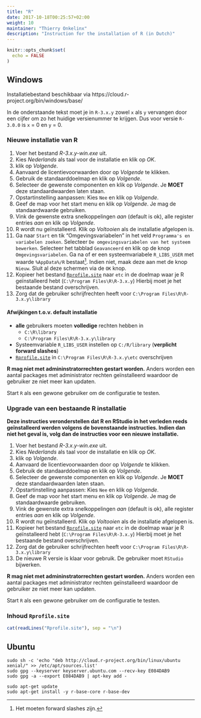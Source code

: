 ```yaml
---
title: "R"
date: 2017-10-18T00:25:57+02:00
weight: 10
maintainer: "Thierry Onkelinx"
description: "Instruction for the installation of R (in Dutch)"
---
```


```r
knitr::opts_chunk$set(
  echo = FALSE
)
```

## Windows

Installatiebestand beschikbaar via https://cloud.r-project.org/bin/windows/base/

In de onderstaande tekst moet je in `R-3.x.y` zowel `x` als `y` vervangen door een cijfer om zo het huidige versienummer te krijgen. Dus voor versie `R-3.0.0` is `x` = 0 en `y` = 0.

### Nieuwe installatie van R

1. Voer het bestand _R-3.x.y-win.exe_ uit.
1. Kies _Nederlands_ als taal voor de installatie en klik op _OK_.
1. klik op _Volgende_.
1. Aanvaard de licentievoorwaarden door op _Volgende_ te klikken.
1. Gebruik de standaarddoelmap en klik op _Volgende_.
1. Selecteer de gewenste componenten en klik op _Volgende_. Je **MOET** deze standaardwaarden laten staan.
1. Opstartinstelling aanpassen: Kies `Nee` en klik op _Volgende_.
1. Geef de map voor het start menu en klik op _Volgende_. Je mag de standaardwaarde gebruiken.
1. Vink de gewenste extra snelkoppelingen _aan_ (default is ok), alle register entries _aan_ en klik op _Volgende_.
1. R wordt nu geïnstalleerd. Klik op _Voltooien_ als de installatie afgelopen is.
1. Ga naar `Start` en tik "Omgevingsvariabelen" in het veld `Programma's en variabelen zoeken`. Selecteer `De omgevingsvariabelen van het systeem bewerken`. Selecteer het tabblad `Geavanceerd` en klik op de knop `Omgevingsvariabelen`. Ga na of er een systeemvariabele `R_LIBS_USER` met waarde `%AppData%/R` bestaat^[Het moeten forward slashes zijn.]. Indien niet, maak deze aan met de knop `Nieuw`. Sluit al deze schermen via de `OK` knop.
1. Kopieer het bestand [`Rprofile.site`](../Rprofile.site) naar `etc` in de doelmap waar je R geïnstalleerd hebt (`C:\Program Files\R\R-3.x.y`) Hierbij moet je het bestaande bestand overschrijven.
1. Zorg dat de gebruiker schrijfrechten heeft voor `C:\Program Files\R\R-3.x.y\library`

#### Afwijkingen t.o.v. default installatie

- **alle** gebruikers moeten **volledige** rechten hebben in 
    - `C:\R\library`
    - `C:\Program Files\R\R-3.x.y\library`
- Systeemvariable `R_LIBS_USER` instellen op `C:/R/library` (**verplicht forward slashes**)
- [`Rprofile.site`](../Rprofile.site) in `C:\Program Files\R\R-3.x.y\etc` overschrijven

**R mag niet met admininstratorrechten gestart worden.** Anders worden een aantal packages met administrator rechten geïnstalleerd waardoor de gebruiker ze niet meer kan updaten.

Start `R` als een gewone gebruiker om de configuratie te testen.

### Upgrade van een bestaande R installatie

**Deze instructies veronderstellen dat R en RStudio in het verleden reeds geïnstalleerd werden volgens de bovenstaande instructies. Indien dan niet het geval is, volg dan de instructies voor een nieuwe installatie.**

1. Voer het bestand _R-3.x.y-win.exe_ uit.
1. Kies _Nederlands_ als taal voor de installatie en klik op _OK_.
1. klik op _Volgende_.
1. Aanvaard de licentievoorwaarden door op _Volgende_ te klikken.
1. Gebruik de standaarddoelmap en klik op _Volgende_.
1. Selecteer de gewenste componenten en klik op _Volgende_. Je **MOET** deze standaardwaarden laten staan.
1. Opstartinstelling aanpassen: Kies `Nee` en klik op _Volgende_.
1. Geef de map voor het start menu en klik op _Volgende_. Je mag de standaardwaarde gebruiken.
1. Vink de gewenste extra snelkoppelingen _aan_ (default is ok), alle register entries _aan_ en klik op _Volgende_.
1. R wordt nu geïnstalleerd. Klik op _Voltooien_ als de installatie afgelopen is.
1. Kopieer het bestand [`Rprofile.site`](../Rprofile.site) naar `etc` in de doelmap waar je R geïnstalleerd hebt (`C:\Program Files\R\R-3.x.y`) Hierbij moet je het bestaande bestand overschrijven.
1. Zorg dat de gebruiker schrijfrechten heeft voor `C:\Program Files\R\R-3.x.y\library`
1. De nieuwe R versie is klaar voor gebruik. De gebruiker moet `RStudio` bijwerken.

**R mag niet met admininstratorrechten gestart worden.** Anders worden een aantal packages met administrator rechten geïnstalleerd waardoor de gebruiker ze niet meer kan updaten.

Start `R` als een gewone gebruiker om de configuratie te testen.

### Inhoud `Rprofile.site`

```r
cat(readLines("Rprofile.site"), sep = "\n")
```

## Ubuntu

```
sudo sh -c 'echo "deb http://cloud.r-project.org/bin/linux/ubuntu xenial/" >> /etc/apt/sources.list'
sudo gpg --keyserver keyserver.ubuntu.com --recv-key E084DAB9
sudo gpg -a --export E084DAB9 | apt-key add -

sudo apt-get update
sudo apt-get install -y r-base-core r-base-dev
```

